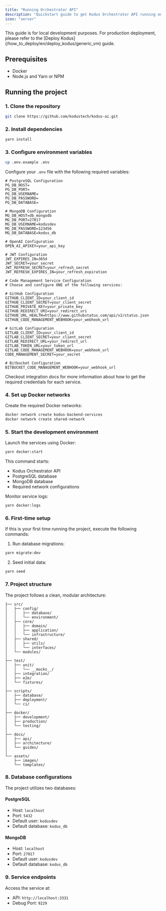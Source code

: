 ```yaml
---
title: "Running Orchestrator API"
description: "Quickstart guide to get Kodus Orchestrator API running on your local machine."
icon: "server"
---
```


<Note>
  This guide is for local development purposes. For production deployment,
  please refer to the [Deploy Kodus](/how_to_deploy/en/deploy_kodus/generic_vm) guide.
</Note>

## Prerequisites

- Docker
- Node.js and Yarn or NPM

## Running the project

### 1. Clone the repository

```bash
git clone https://github.com/kodustech/kodus-ai.git
```

### 2. Install dependencies

```bash
yarn install
```

### 3. Configure environment variables

```bash
cp .env.example .env
```

Configure your `.env` file with the following required variables:

```env
# PostgreSQL Configuration
PG_DB_HOST=
PG_DB_PORT=
PG_DB_USERNAME=
PG_DB_PASSWORD=
PG_DB_DATABASE=

# MongoDB Configuration
MG_DB_HOST=db_mongodb
MG_DB_PORT=27017
MG_DB_USERNAME=kodusdev
MG_DB_PASSWORD=123456
MG_DB_DATABASE=kodus_db

# OpenAI Configuration
OPEN_AI_APIKEY=your_api_key

# JWT Configuration
JWT_EXPIRES_IN=365d
JWT_SECRET=your_secret
JWT_REFRESH_SECRET=your_refresh_secret
JWT_REFRESH_EXPIRES_IN=your_refresh_expiration

# Code Management Service Configuration
# Choose and configure ONE of the following services:

# GitHub Configuration
GITHUB_CLIENT_ID=your_client_id
GITHUB_CLIENT_SECRET=your_client_secret
GITHUB_PRIVATE_KEY=your_private_key
GITHUB_REDIRECT_URI=your_redirect_uri
GITHUB_URL_HEALTH=https://www.githubstatus.com/api/v2/status.json
GITHUB_CODE_MANAGEMENT_WEBHOOK=your_webhook_url

# GitLab Configuration
GITLAB_CLIENT_ID=your_client_id
GITLAB_CLIENT_SECRET=your_client_secret
GITLAB_REDIRECT_URL=your_redirect_url
GITLAB_TOKEN_URL=your_token_url
GITLAB_CODE_MANAGEMENT_WEBHOOK=your_webhook_url
CODE_MANAGEMENT_SECRET=your_secret

# Bitbucket Configuration
BITBUCKET_CODE_MANAGEMENT_WEBHOOK=your_webhook_url

```

<Note>
  Checkout integration docs for more information about how to get the required
  credentials for each service.
</Note>

### 4. Set up Docker networks

Create the required Docker networks:

```bash
docker network create kodus-backend-services
docker network create shared-network
```

### 5. Start the development environment

Launch the services using Docker:

```bash
yarn docker:start
```

This command starts:

- Kodus Orchestrator API
- PostgreSQL database
- MongoDB database
- Required network configurations

Monitor service logs:

```bash
yarn docker:logs
```

### 6. First-time setup

If this is your first time running the project, execute the following commands:

1. Run database migrations:

```bash
yarn migrate:dev
```

2. Seed initial data:

```bash
yarn seed
```

### 7. Project structure

The project follows a clean, modular architecture:

```text
├── src/
│   ├── config/
│   │   ├── database/
│   │   └── environment/
│   ├── core/
│   │   ├── domain/
│   │   ├── application/
│   │   └── infrastructure/
│   ├── shared/
│   │   ├── utils/
│   │   └── interfaces/
│   └── modules/
│
├── test/
│   ├── unit/
│   │   └── __mocks__/
│   ├── integration/
│   ├── e2e/
│   └── fixtures/
│
├── scripts/
│   ├── database/
│   ├── deployment/
│   └── ci/
│
├── docker/
│   ├── development/
│   ├── production/
│   └── testing/
│
├── docs/
│   ├── api/
│   ├── architecture/
│   └── guides/
│
└── assets/
    ├── images/
    └── templates/
```

### 8. Database configurations

The project utilizes two databases:

#### PostgreSQL

- Host: `localhost`
- Port: `5432`
- Default user: `kodusdev`
- Default database: `kodus_db`

#### MongoDB

- Host: `localhost`
- Port: `27017`
- Default user: `kodusdev`
- Default database: `kodus_db`

### 9. Service endpoints

Access the service at:

- API: `http://localhost:3331`
- Debug Port: `9229`
